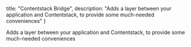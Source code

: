   title: "Contentstack Bridge",
  description: "Adds a layer between your application and Contentstack, to provide some much-needed conveniences"
}

Adds a layer between your application and Contentstack, to provide some much-needed conveniences
